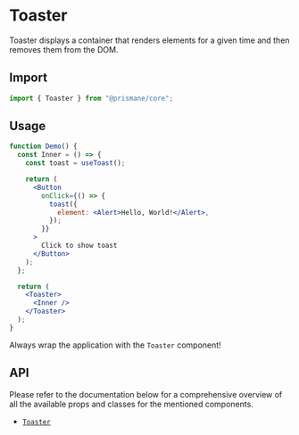 # Toaster

Toaster displays a container that renders elements for a given time and then removes them from the DOM.

## Import

```js
import { Toaster } from "@prismane/core";
```

## Usage

```jsx
function Demo() {
  const Inner = () => {
    const toast = useToast();

    return (
      <Button
        onClick={() => {
          toast({
            element: <Alert>Hello, World!</Alert>,
          });
        }}
      >
        Click to show toast
      </Button>
    );
  };

  return (
    <Toaster>
      <Inner />
    </Toaster>
  );
}
```

<Important>Always wrap the application with the `Toaster` component!</Important>

## API

Please refer to the documentation below for a comprehensive overview of all the available props and classes for the mentioned components.

- [`Toaster`](/docs/components-api/toaster-api)

